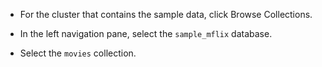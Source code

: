 * For the cluster that contains the sample data,
  click <Guilabel>Browse Collections</Guilabel>.

* In the left navigation pane, select the
  `sample_mflix` database.

* Select the `movies` collection.
